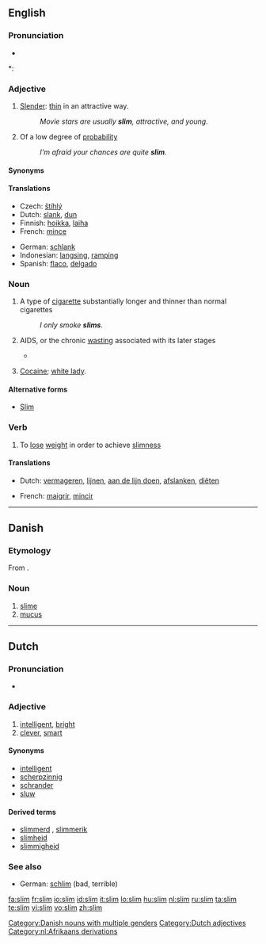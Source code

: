 {{also|slím}}
==English==

===Pronunciation===
* {{audio|en-us-slim.ogg|Audio (US)}}

*: {{rhymes|ɪm}}

===Adjective===
{{en-adj|slimm|er}}

# [[slender|Slender]]: [[thin]] in an attractive way.
#: ''Movie stars are usually '''slim''', attractive, and young.''
# Of a low degree of [[probability]]
#: ''I'm afraid your chances are quite '''slim'''.''

====Synonyms====
{{ws_refer|thin|skinny}}

====Translations====
{{trans-top|slender}}
* Czech: [[štíhlý]] {{m}}
* Dutch: [[slank]], [[dun]]
* Finnish: [[hoikka]], [[laiha]]
* French: [[mince]]
{{trans-mid}}
* German: [[schlank]]
* Indonesian: [[langsing]], [[ramping]]
* Spanish: [[flaco]], [[delgado]]
{{trans-bottom}}

===Noun===
{{en-noun}}

# A type of [[cigarette]] substantially longer and thinner than normal cigarettes
#: ''I only smoke '''slims'''.''
# {{East Africa}} AIDS, or the chronic [[wasting]] associated with its later stages
#* {{quote-book|2003|Charled F. Gilks|editors=David A. Warrell et al.|chapter=HIV in the Developing World|Oxford Textbook of Medicine|edition=4th ed.|volume=Volume 1|url=http://books.google.com/books?id=o35zXS3B_TUC|isbn=0198570147|page=446
|passage=As in the West, only about 50 per cent of patients with '''slim''' fully investigated will have a putative pathogen identified.}}
# {{slang|uncountable}} [[cocaine|Cocaine]]; [[white lady]].

====Alternative forms====
* {{sense|AIDS}} [[Slim]]

===Verb===
{{en-verb|slims|slimming|slimmed|slimmed}}

# To [[lose]] [[weight]] in order to achieve [[slimness]]

====Translations====
{{trans-top|lose weight}}
* Dutch: [[vermageren]], [[lijnen]], [[aan de lijn doen]], [[afslanken]], [[diëten]]
{{trans-mid}}
* French: [[maigrir]], [[mincir]]
{{trans-bottom}}

----

==Danish==

===Etymology===

From {{etyl|non|da}} {{term|slím|lang=non}}.

===Noun===
{{infl|da|noun|g=c|g2=n|singular definite|slimen|or|slimet|uncountable}}

# [[slime]]
# [[mucus]]

[[Category:Danish nouns with multiple genders]]

----

==Dutch==

===Pronunciation===
* {{audio|Nl-slim.ogg|audio}}

===Adjective===
{{nl-adj|infl=slimme|comp=slimmer|superl=slimst}}

# [[intelligent]], [[bright]]
# [[clever]], [[smart]]

====Synonyms====
* [[intelligent]]
* [[scherpzinnig]]
* [[schrander]]
* [[sluw]]

====Derived terms====
* [[slimmerd]] {{m}}, [[slimmerik]] {{m}}
* [[slimheid]]
* [[slimmigheid]]

===See also===
* German: [[schlim]] (bad, terrible)

[[Category:Dutch adjectives]]
[[Category:nl:Afrikaans derivations]]

[[fa:slim]]
[[fr:slim]]
[[io:slim]]
[[id:slim]]
[[it:slim]]
[[lo:slim]]
[[hu:slim]]
[[nl:slim]]
[[ru:slim]]
[[ta:slim]]
[[te:slim]]
[[vi:slim]]
[[vo:slim]]
[[zh:slim]]